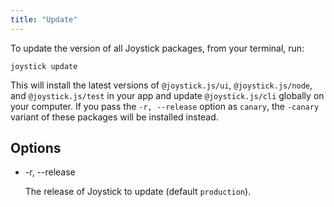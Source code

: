 ```yaml
---
title: "Update"
---
```



To update the version of all Joystick packages, from your terminal, run:

    joystick update
    

This will install the latest versions of `@joystick.js/ui`, `@joystick.js/node`, and `@joystick.js/test` in your app and update `@joystick.js/cli` globally on your computer. If you pass the `-r, --release` option as `canary`, the `-canary` variant of these packages will be installed instead.

## Options

*   \-r, --release
    
    The release of Joystick to update (default `production`).
